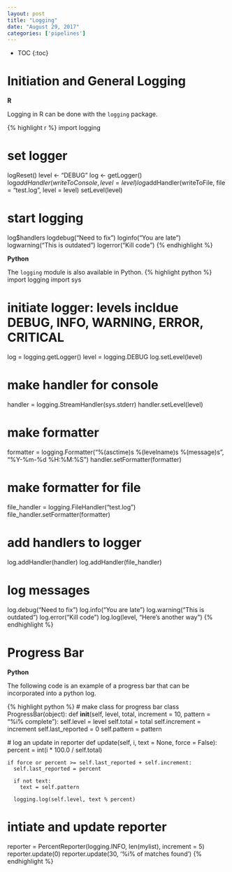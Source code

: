 ```yaml
---
layout: post
title: "Logging"
date: "August 29, 2017"
categories: ['pipelines']
---
```


* TOC
{:toc}

# Initiation and General Logging

**R**

Logging in R can be done with the `logging` package. 

{% highlight r %}
import logging

# set logger
logReset()
level <- "DEBUG"
log <- getLogger()
log$addHandler(writeToConsole, level = level)
log$addHandler(writeToFile, file = "test.log", level = level)
setLevel(level)

# start logging
log$handlers
logdebug("Need to fix")
loginfo("You are late")
logwarning("This is outdated")
logerror("Kill code")
{% endhighlight %}

**Python**

The `logging` module is also available in Python.
{% highlight python %}
import logging
import sys

# initiate logger: levels incldue DEBUG, INFO, WARNING, ERROR, CRITICAL
log = logging.getLogger()
level = logging.DEBUG
log.setLevel(level)

# make handler for console
handler = logging.StreamHandler(sys.stderr)
handler.setLevel(level)

# make formatter
formatter = logging.Formatter("%(asctime)s %(levelname)s %(message)s", "%Y-%m-%d %H:%M:%S")
handler.setFormatter(formatter)

# make formatter for file
file_handler = logging.FileHandler("test.log")
file_handler.setFormatter(formatter)

# add handlers to logger
log.addHandler(handler)
log.addHandler(file_handler)

# log messages
log.debug("Need to fix")
log.info("You are late")
log.warning("This is outdated")
log.error("Kill code")
log.log(level, "Here's another way")
{% endhighlight %}


# Progress Bar

**Python**

The following code is an example of a progress bar that can be incorporated into a python log.

{% highlight python %}
# make class for progress bar
class ProgressBar(object):
  def __init__(self, level, total, increment = 10, pattern = "%i% complete"):
    self.level = level
    self.total = total
    self.increment = increment
    self.last_reported = 0
    self.pattern = pattern
    
  # log an update in reporter
  def update(self, i, text = None, force = False):
    percent = int(i * 100.0 / self.total)
    
    if force or percent >= self.last_reported + self.increment:
      self.last_reported = percent
      
      if not text:
        text = self.pattern
        
      logging.log(self.level, text % percent)

# intiate and update reporter
reporter = PercentReporter(logging.INFO, len(mylist), increment = 5)
reporter.update(0)
reporter.update(30, '%i% of matches found')
{% endhighlight %}

